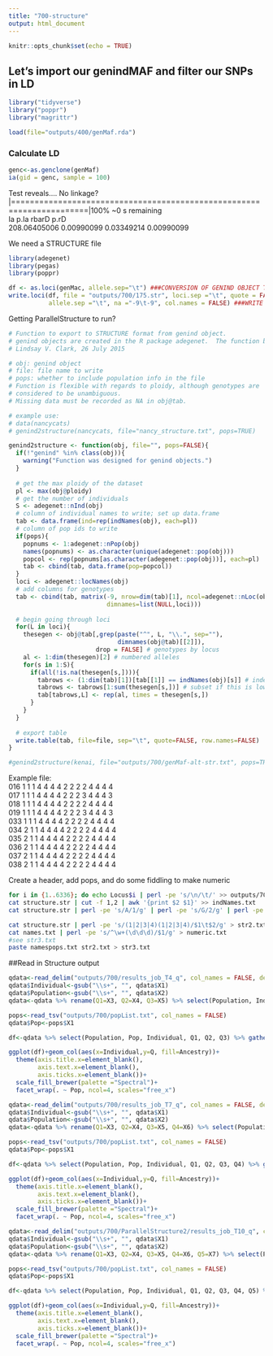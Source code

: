 ```yaml
---
title: "700-structure"
output: html_document
---
```


```r
knitr::opts_chunk$set(echo = TRUE)
```

## Let's import our genindMAF and filter our SNPs in LD

```r
library("tidyverse")
library("poppr")
library("magrittr")

load(file="outputs/400/genMaf.rda")
```

### Calculate LD
```r
genc<-as.genclone(genMaf)
ia(gid = genc, sample = 100)
```
Test reveals.... No linkage?
|======================================================================|100% ~0 s remaining     
          Ia         p.Ia        rbarD         p.rD   
208.06405006   0.00990099   0.03349214   0.00990099   

We need a STRUCTURE file
```r
library(adegenet)
library(pegas)
library(poppr)

df <- as.loci(genMac, allele.sep="\t") ###CONVERSION OF GENIND OBJECT TO LOCI OBJECT####
write.loci(df, file = "outputs/700/175.str", loci.sep ="\t", quote = FALSE,
           allele.sep ="\t", na ="-9\t-9", col.names = FALSE) ###WRITE STRUCTURE DATA FILE####
```

Getting ParallelStructure to run?

```r
# Function to export to STRUCTURE format from genind object.
# genind objects are created in the R package adegenet.  The function below is an R function.
# Lindsay V. Clark, 26 July 2015

# obj: genind object
# file: file name to write
# pops: whether to include population info in the file
# Function is flexible with regards to ploidy, although genotypes are
# considered to be unambiguous.
# Missing data must be recorded as NA in obj@tab.

# example use: 
# data(nancycats)
# genind2structure(nancycats, file="nancy_structure.txt", pops=TRUE)

genind2structure <- function(obj, file="", pops=FALSE){
  if(!"genind" %in% class(obj)){
    warning("Function was designed for genind objects.")
  }
  
  # get the max ploidy of the dataset
  pl <- max(obj@ploidy)
  # get the number of individuals
  S <- adegenet::nInd(obj)
  # column of individual names to write; set up data.frame
  tab <- data.frame(ind=rep(indNames(obj), each=pl))
  # column of pop ids to write
  if(pops){
    popnums <- 1:adegenet::nPop(obj)
    names(popnums) <- as.character(unique(adegenet::pop(obj)))
    popcol <- rep(popnums[as.character(adegenet::pop(obj))], each=pl)
    tab <- cbind(tab, data.frame(pop=popcol))
  }
  loci <- adegenet::locNames(obj) 
  # add columns for genotypes
  tab <- cbind(tab, matrix(-9, nrow=dim(tab)[1], ncol=adegenet::nLoc(obj),
                           dimnames=list(NULL,loci)))
  
  # begin going through loci
  for(L in loci){
    thesegen <- obj@tab[,grep(paste("^", L, "\\.", sep=""), 
                              dimnames(obj@tab)[[2]]), 
                        drop = FALSE] # genotypes by locus
    al <- 1:dim(thesegen)[2] # numbered alleles
    for(s in 1:S){
      if(all(!is.na(thesegen[s,]))){
        tabrows <- (1:dim(tab)[1])[tab[[1]] == indNames(obj)[s]] # index of rows in output to write to
        tabrows <- tabrows[1:sum(thesegen[s,])] # subset if this is lower ploidy than max ploidy
        tab[tabrows,L] <- rep(al, times = thesegen[s,])
      }
    }
  }
  
  # export table
  write.table(tab, file=file, sep="\t", quote=FALSE, row.names=FALSE)
}

#genind2structure(kenai, file="outputs/700/genMaf-alt-str.txt", pops=TRUE)
```

Example file:  
016	1	1	1	4	4	4	4	2	2	2	2	4	4	4	4  
017	1	1	1	4	4	4	4	2	2	2	3	4	4	4	3  
018	1	1	1	4	4	4	4	2	2	2	2	4	4	4	4  
019	1	1	1	4	4	4	4	2	2	2	3	4	4	4	3  
033	1	1	1	4	4	4	4	2	2	2	2	4	4	4	4  
034	2	1	1	4	4	4	4	2	2	2	2	4	4	4	4  
035	2	1	1	4	4	4	4	2	2	2	2	4	4	4	4  
036	2	1	1	4	4	4	4	2	2	2	2	4	4	4	4  
037	2	1	1	4	4	4	4	2	2	2	2	4	4	4	4  
038	2	1	1	4	4	4	4	2	2	2	2	4	4	4	4  

Create a header, add pops, and do some fiddling to make numeric
```sh
for i in {1..6336}; do echo Locus$i | perl -pe 's/\n/\t/' >> outputs/700/header.txt; done;
cat structure.str | cut -f 1,2 | awk '{print $2 $1}' >> indNames.txt
cat structure.str | perl -pe 's/A/1/g' | perl -pe 's/G/2/g' | perl -pe 's/C/3/g' | perl -pe 's/T/4/g' > out.txt

cat structure.str | perl -pe 's/(1|2|3|4)(1|2|3|4)/$1\t$2/g' > str2.txt
cat names.txt | perl -pe 's/^\w+(\d\d\d)/$1/g' > numeric.txt
#see str3.txt
paste namespops.txt str2.txt > str3.txt

```

##Read in Structure output
```r
qdata<-read_delim("outputs/700/results_job_T4_q", col_names = FALSE, delim=" ")
qdata$Individual<-gsub("\\s+", "", qdata$X1)
qdata$Population<-gsub("\\s+", "", qdata$X2)
qdata<-qdata %>% rename(Q1=X3, Q2=X4, Q3=X5) %>% select(Population, Individual, Q1, Q2, Q3)

pops<-read_tsv("outputs/700/popList.txt", col_names = FALSE)
qdata$Pop<-pops$X1

df<-qdata %>% select(Population, Pop, Individual, Q1, Q2, Q3) %>% gather(key=Ancestry, value=Q, 4:6)

ggplot(df)+geom_col(aes(x=Individual,y=Q, fill=Ancestry))+
  theme(axis.title.x=element_blank(),
        axis.text.x=element_blank(),
        axis.ticks.x=element_blank())+
  scale_fill_brewer(palette ="Spectral")+
  facet_wrap(. ~ Pop, ncol=4, scales="free_x")

```

```r
qdata<-read_delim("outputs/700/results_job_T7_q", col_names = FALSE, delim=" ")
qdata$Individual<-gsub("\\s+", "", qdata$X1)
qdata$Population<-gsub("\\s+", "", qdata$X2)
qdata<-qdata %>% rename(Q1=X3, Q2=X4, Q3=X5, Q4=X6) %>% select(Population, Individual, Q1, Q2, Q3, Q4)

pops<-read_tsv("outputs/700/popList.txt", col_names = FALSE)
qdata$Pop<-pops$X1

df<-qdata %>% select(Population, Pop, Individual, Q1, Q2, Q3, Q4) %>% gather(key=Ancestry, value=Q, 4:7)

ggplot(df)+geom_col(aes(x=Individual,y=Q, fill=Ancestry))+
  theme(axis.title.x=element_blank(),
        axis.text.x=element_blank(),
        axis.ticks.x=element_blank())+
  scale_fill_brewer(palette ="Spectral")+
  facet_wrap(. ~ Pop, ncol=4, scales="free_x")

```

```r
qdata<-read_delim("outputs/700/ParallelStructure2/results_job_T10_q", col_names = FALSE, delim=" ")
qdata$Individual<-gsub("\\s+", "", qdata$X1)
qdata$Population<-gsub("\\s+", "", qdata$X2)
qdata<-qdata %>% rename(Q1=X3, Q2=X4, Q3=X5, Q4=X6, Q5=X7) %>% select(Population, Individual, Q1, Q2, Q3, Q4, Q5)

pops<-read_tsv("outputs/700/popList.txt", col_names = FALSE)
qdata$Pop<-pops$X1

df<-qdata %>% select(Population, Pop, Individual, Q1, Q2, Q3, Q4, Q5) %>% gather(key=Ancestry, value=Q, 4:8)

ggplot(df)+geom_col(aes(x=Individual,y=Q, fill=Ancestry))+
  theme(axis.title.x=element_blank(),
        axis.text.x=element_blank(),
        axis.ticks.x=element_blank())+
  scale_fill_brewer(palette ="Spectral")+
  facet_wrap(. ~ Pop, ncol=4, scales="free_x")

```